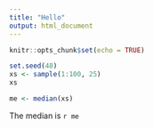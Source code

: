 ```yaml
---
title: "Hello"
output: html_document
---
```


```r
knitr::opts_chunk$set(echo = TRUE)
```

```r
set.seed(48)
xs <- sample(1:100, 25)
xs
```

```r
me <- median(xs)
```

The median is `r me`
